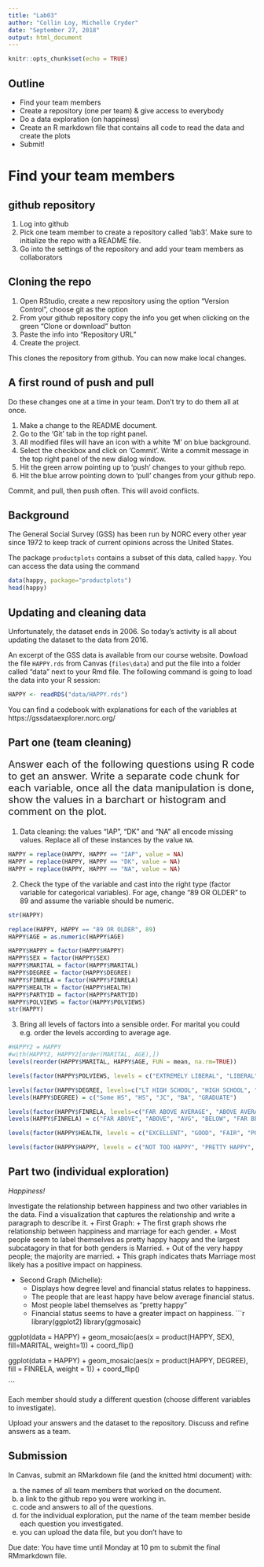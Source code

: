 ```yaml
---
title: "Lab03"
author: "Collin Loy, Michelle Cryder"
date: "September 27, 2018"
output: html_document
---
```


```r
knitr::opts_chunk$set(echo = TRUE)
```

## Outline

- Find your team members
- Create a repository (one per team) & give access to everybody
- Do a data exploration (on happiness)
- Create an R markdown file that contains all code to read the data and create the plots
- Submit!


# Find your team members

## github repository

1. Log into github 
2. Pick one team member to create a repository called 'lab3'. Make sure to initialize the repo with a README file. 
3. Go into the settings of the repository and add your team members as collaborators

## Cloning the repo

1. Open RStudio, create a new repository using the option "Version Control", choose git as the option
2. From your github repository copy  the info you get when clicking on the green "Clone or download" button
3. Paste the info into "Repository URL"
4. Create the project.

This clones the repository from github. You can now make local changes. 

## A first round of push and pull

Do these changes one at a time in your team. Don't try to do them all at once. 

1. Make a change to the README document.
2. Go to the 'Git' tab in the top right panel. 
3. All modified files will have an icon with a white 'M' on blue background.
4. Select the checkbox and click on 'Commit'. Write a commit message in the top right panel of the new dialog window. 
5. Hit the green arrow pointing up to 'push' changes to your github repo.
6. Hit the blue arrow pointing down to 'pull' changes from your github repo.

Commit, and pull, then push often. This will avoid conflicts.

## Background

The General Social Survey (GSS) has been run by NORC every other year since 1972 to keep track of current opinions across the United States. 

The package `productplots` contains a subset of this data, called `happy`.
You can access the data using the command

```r
data(happy, package="productplots")
head(happy)
```

## Updating and cleaning data

Unfortunately, the dataset ends in 2006. So today's activity is all about updating the dataset to the data from 2016.

An excerpt of the GSS data is available from our course website. 
Dowload the file `HAPPY.rds` from Canvas (`files\data`) and put the file into a folder called "data" next to your Rmd file. The following command is going to load the data into your R session:

```r
HAPPY <- readRDS("data/HAPPY.rds")
```

You can find a codebook with explanations for each of the variables at https://gssdataexplorer.norc.org/



## Part one (team cleaning)

<p style="font-size:20px">
Answer each of the following questions using R code to get an answer. 
Write a separate code chunk for each variable, once all the data manipulation is done, show the values in a barchart or histogram and comment on the plot.
</p>

1. Data cleaning: the values "IAP", "DK" and "NA" all encode missing values. Replace all of these instances by the value `NA`. 

```r
HAPPY = replace(HAPPY, HAPPY == "IAP", value = NA)
HAPPY = replace(HAPPY, HAPPY == "DK", value = NA)
HAPPY = replace(HAPPY, HAPPY == "NA", value = NA)
```


2. Check the type of the variable and cast into the right type (factor variable for categorical variables). For age, change "89 OR OLDER" to 89 and assume the variable should be numeric.

```r
str(HAPPY)

replace(HAPPY, HAPPY == "89 OR OLDER", 89)
HAPPY$AGE = as.numeric(HAPPY$AGE)

HAPPY$HAPPY = factor(HAPPY$HAPPY)
HAPPY$SEX = factor(HAPPY$SEX)
HAPPY$MARITAL = factor(HAPPY$MARITAL)
HAPPY$DEGREE = factor(HAPPY$DEGREE)
HAPPY$FINRELA = factor(HAPPY$FINRELA)
HAPPY$HEALTH = factor(HAPPY$HEALTH)
HAPPY$PARTYID = factor(HAPPY$PARTYID)
HAPPY$POLVIEWS = factor(HAPPY$POLVIEWS)
str(HAPPY)
```

3. Bring all levels of factors into a sensible order. For marital you could e.g. order the levels according to average age. 

```r
#HAPPY2 = HAPPY
#with(HAPPY2, HAPPY2[order(MARITAL, AGE),])
levels(reorder(HAPPY$MARITAL, HAPPY$AGE, FUN = mean, na.rm=TRUE))

levels(factor(HAPPY$POLVIEWS, levels = c("EXTREMELY LIBERAL", "LIBERAL", "SLIGHTLY LIBERAL", "MODERATE", "SLIGHTLY CONSERVATIVE", "CONSERVATIVE", "EXTRMLY CONSERVATIVE")))

levels(factor(HAPPY$DEGREE, levels=c("LT HIGH SCHOOL", "HIGH SCHOOL", "JUNIOR COLLEGE", "BACHELOR", "GRADUATE")))
levels(HAPPY$DEGREE) = c("Some HS", "HS", "JC", "BA", "GRADUATE")

levels(factor(HAPPY$FINRELA, levels=c("FAR ABOVE AVERAGE", "ABOVE AVERAGE", "AVERAGE", "BELOW AVERAGE", "FAR BELOW AVERAGE")))
levels(HAPPY$FINRELA) = c("FAR ABOVE", "ABOVE", "AVG", "BELOW", "FAR BELOW")

levels(factor(HAPPY$HEALTH, levels = c("EXCELLENT", "GOOD", "FAIR", "POOR")))

levels(factor(HAPPY$HAPPY, levels = c("NOT TOO HAPPY", "PRETTY HAPPY", "VERY HAPPY")))


```
## Part two (individual exploration)

*Happiness!*

Investigate the relationship between happiness and two other variables in the data. Find a visualization that captures the relationship and write a paragraph to describe it. 
  + First Graph: 
    + The first graph shows rhe relationship between happiness and marriage for each gender. 
    + Most people seem to label themselves as pretty happy happy and the largest subcatagory in that for both genders is Married.
    + Out of the very happy people; the majority are married.
    + This graph indicates thats Marriage most likely has a positive impact on happiness.


+ Second Graph (Michelle): 
    + Displays how degree level and financial status relates to happiness. 
    + The people that are least happy have below average financial status.
    + Most people label themselves as "pretty happy"
    + Financial status seems to have a greater impact on happiness.
```r

library(ggplot2)
library(ggmosaic)

ggplot(data = HAPPY) +
  geom_mosaic(aes(x = product(HAPPY, SEX), fill=MARITAL, weight=1)) + coord_flip()


ggplot(data = HAPPY) + geom_mosaic(aes(x = product(HAPPY, DEGREE), fill = FINRELA, weight = 1)) + coord_flip()  

```


Each member should study a different question (choose different variables to investigate).

Upload your answers and the dataset to the repository. Discuss and refine answers as a team.

## Submission

In Canvas, submit an RMarkdown file (and the knitted html document) with: 

  a. the names of all team members that worked on the document.
  b. a link to the github repo you were working in.
  c. code and answers to all of the questions.
  d. for the individual exploration, put the name of the team member beside each question you investigated.
  e. you can upload the data file, but you don't have to


Due date: You have time until Monday at 10 pm to submit the final RMmarkdown file.



